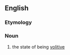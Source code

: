 ==English==

===Etymology===
{{suffix|en|volitive|ity}}

===Noun===
{{en-noun|-}}

# the state of being [[volitive]]
